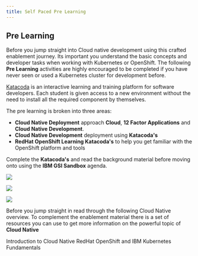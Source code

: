 ```yaml
---
title: Self Paced Pre Learning
---
```


## Pre Learning

Before you jump straight into Cloud native development using this crafted enablement journey. Its important you understand the basic concepts and developer tasks when working with Kubernetes or OpenShift. The following **Pre Learning** activities are highly encouraged to be completed if you have never seen or used a Kubernetes cluster for development before. 

<InlineNotification>

[Katacoda](https://www.katacoda.com/) is an interactive learning and training platform for software developers. Each student is given access to a new environment without the need to install all the required component by themselves. 

</InlineNotification>

The pre learning is broken into three areas: 
-  **Cloud Native Deployment** approach **Cloud**, **12 Factor Applications** and **Cloud Native Development**.
-  **Cloud Native Development** deployment using **Katacoda's**
-  **RedHat OpenShift Learning Katacoda's** to help you get familiar with the OpenShift platform and tools    

Complete the **Katacoda's** and read the background material before moving onto using the **IBM GSI Sandbox** agenda.

<Row>

<Column colLg={4} colMd={4} noGutterMdLeft>
<ArticleCard
    color="dark"
    title="Cloud Native Deployment"
    subTitle="Work through Cloud Native deployment Katacoda's learning basics of Containers and Kubernetes"
    href="activation/cloudnative-deployment"
    >

![](./images/sysadmins.jpg)

</ArticleCard>
</Column>


<Column colLg={4} colMd={4} noGutterMdLeft>
<ArticleCard
    color="dark"
    title="Cloud Native Development"
    subTitle="Understand the basics of Cloud Computing and Cloud Native development"
    href="/activation/cloudnative-development"
    >

![](./images/code1.jpg)

</ArticleCard>
</Column>


<Column colLg={4} colMd={4} noGutterMdLeft>
<ArticleCard
    color="dark"
    title="OpenShift Interactive Learning"
    subTitle="Work through the RedHat design learning content for OpenShift"
    href="/enablement/overview"
    >

![](./images/code2.jpg)

</ArticleCard>
</Column>

</Row>

Before you jump straight in read through the following Cloud Native overview. To complement the enablement material there is a set of resources you can use to get more information on the powerful topic of **Cloud Native**

<AnchorLinks>
    <AnchorLink to="/enablement/agenda#introduction">Introduction to Cloud Native</AnchorLink>
    <AnchorLink to="/enablement/agenda#redhat-openshift-and-ibm-kubernetes-fundamentals">RedHat OpenShift and IBM Kubernetes Fundamentals</AnchorLink>
</AnchorLinks>
